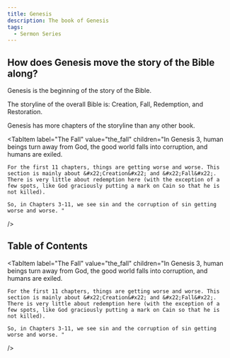 ```yaml
---
title: Genesis
description: The book of Genesis
tags:
  - Sermon Series
---
```


## How does Genesis move the story of the Bible along?

Genesis is the beginning of the story of the Bible.

The storyline of the overall Bible is: Creation, Fall, Redemption, and Restoration.

Genesis has more chapters of the storyline than any other book.

<Tabs>
  <TabItem label="Creation" value="creation" children="The world is created in Genesis 1 and 2." />

  <TabItem
    label="The Fall"
    value="the_fall"
    children="In Genesis 3, human beings turn away from God, the good world falls into corruption, and humans are exiled. 

    For the first 11 chapters, things are getting worse and worse. This section is mainly about &#x22;Creation&#x22; and &#x22;Fall&#x22;.  There is very little about redemption here (with the exception of a few spots, like God graciously putting a mark on Cain so that he is not killed). 

    So, in Chapters 3-11, we see sin and the corruption of sin getting worse and worse. "
  />

  <TabItem label="Tab" value="tab" children="In chapter 12, " />
</Tabs>

## Table of Contents

<DocCardList title="All sermons in this series:" />

<Tabs>
  <TabItem label="Creation" value="creation" children="The world is created in Genesis 1 & 2." />

  <TabItem
    label="The Fall"
    value="the_fall"
    children="In Genesis 3, human beings turn away from God, the good world falls into corruption, and humans are exiled. 

    For the first 11 chapters, things are getting worse and worse. This section is mainly about &#x22;Creation&#x22; and &#x22;Fall&#x22;.  There is very little about redemption here (with the exception of a few spots, like God graciously putting a mark on Cain so that he is not killed). 

    So, in Chapters 3-11, we see sin and the corruption of sin getting worse and worse. "
  />

  <TabItem label="Tab" value="tab" children="In chapter 12, " />
</Tabs>
